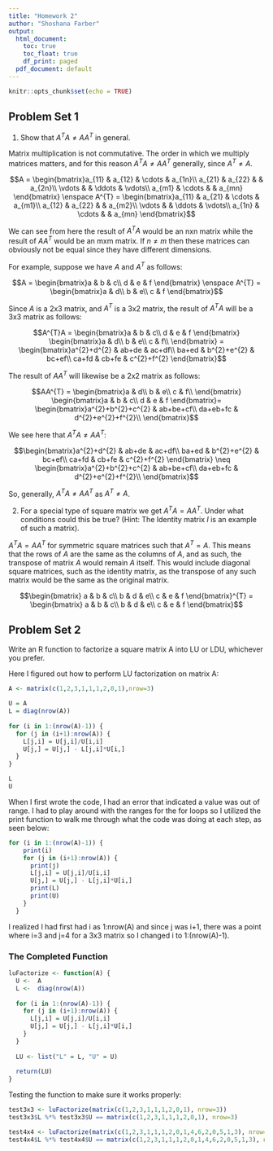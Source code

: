 ```yaml
---
title: "Homework 2"
author: "Shoshana Farber"
output:
  html_document:
    toc: true
    toc_float: true
    df_print: paged
  pdf_document: default
---
```


```r
knitr::opts_chunk$set(echo = TRUE)
```

## Problem Set 1   

(1) Show that $A^{T}A \neq AA^{T}$ in general.

Matrix multiplication is not commutative. The order in which we multiply matrices matters, and for this reason $A^{T}A \neq AA^{T}$ generally, since $A^{T} \neq A$.

$$A = \begin{bmatrix}a_{11} & a_{12} & \cdots & a_{1n}\\
a_{21} & a_{22} &  & a_{2n}\\
\vdots & & \ddots & \vdots\\
a_{m1} & \cdots & & a_{mn}
\end{bmatrix}
\enspace
A^{T} = \begin{bmatrix}a_{11} & a_{21} & \cdots & a_{m1}\\
a_{12} & a_{22} &  & a_{m2}\\
\vdots & & \ddots & \vdots\\
a_{1n} & \cdots & & a_{mn}
\end{bmatrix}$$

We can see from here the result of $A^{T}A$ would be an nxn matrix while the result of $AA^{T}$ would be an mxm matrix. If $n \neq m$ then these matrices can obviously not be equal since they have different dimensions. 

For example, suppose we have $A$ and $A^{T}$ as follows:

$$A = \begin{bmatrix}a & b & c\\
d & e & f
\end{bmatrix}
\enspace
A^{T} = \begin{bmatrix}a & d\\
b & e\\
c & f
\end{bmatrix}$$

Since $A$ is a 2x3 matrix, and $A^{T}$ is a 3x2 matrix, the result of $A^{T}A$ will be a 3x3 matrix as follows:

$$A^{T}A = \begin{bmatrix}a & b & c\\
d & e & f
\end{bmatrix}
\begin{bmatrix}a & d\\
b & e\\
c & f\\
\end{bmatrix} = 
\begin{bmatrix}a^{2}+d^{2} & ab+de & ac+df\\
ba+ed & b^{2}+e^{2} & bc+ef\\
ca+fd & cb+fe & c^{2}+f^{2}
\end{bmatrix}$$

The result of $AA^{T}$ will likewise be a 2x2 matrix as follows:

$$AA^{T} = \begin{bmatrix}a & d\\
b & e\\
c & f\\
\end{bmatrix} 
\begin{bmatrix}a & b & c\\
d & e & f
\end{bmatrix}= 
\begin{bmatrix}a^{2}+b^{2}+c^{2} & ab+be+cf\\
da+eb+fc & d^{2}+e^{2}+f^{2}\\
\end{bmatrix}$$

We see here that $A^{T}A \neq AA^{T}$:

$$\begin{bmatrix}a^{2}+d^{2} & ab+de & ac+df\\
ba+ed & b^{2}+e^{2} & bc+ef\\
ca+fd & cb+fe & c^{2}+f^{2}
\end{bmatrix}
\neq
\begin{bmatrix}a^{2}+b^{2}+c^{2} & ab+be+cf\\
da+eb+fc & d^{2}+e^{2}+f^{2}\\
\end{bmatrix}$$

So, generally, $A^{T}A \neq AA^{T}$ as $A^{T} \neq A$. 


(2) For a special type of square matrix we get $A^{T}A = AA^{T}$. Under what conditions could this be true? (Hint: The Identity matrix $I$ is an example of such a matrix).

$A^{T}A = AA^{T}$ for symmetric square matrices such that $A^{T} = A$. This means that the rows of $A$ are the same as the columns of $A$, and as such, the transpose of matrix $A$ would remain $A$ itself. This would include diagonal square matrices, such as the identity matrix, as the transpose of any such matrix would be the same as the original matrix.  

$$\begin{bmatrix} a & b & c\\
b & d & e\\
c & e & f
\end{bmatrix}^{T} 
= 
\begin{bmatrix} a & b & c\\
b & d & e\\
c & e & f
\end{bmatrix}$$

## Problem Set 2

Write an R function to factorize a square matrix A into LU or LDU, whichever you
prefer. 

Here I figured out how to perform LU factorization on matrix A:

```r
A <- matrix(c(1,2,3,1,1,1,2,0,1),nrow=3)

U = A
L = diag(nrow(A))
  
for (i in 1:(nrow(A)-1)) {
  for (j in (i+1):nrow(A)) {
    L[j,i] = U[j,i]/U[i,i]
    U[j,] = U[j,] - L[j,i]*U[i,]
  }
}

L
U
```

When I first wrote the code, I had an error that indicated a value was out of range. I had to play around with the ranges for the for loops so I utilized the print function to walk me through what the code was doing at each step, as seen below: 

```r
for (i in 1:(nrow(A)-1)) {
    print(i)
    for (j in (i+1):nrow(A)) {
      print(j)
      L[j,i] = U[j,i]/U[i,i]
      U[j,] = U[j,] - L[j,i]*U[i,]
      print(L)
      print(U)
    }
  }
```

I realized I had first had i as 1:nrow(A) and since j was i+1, there was a point where i=3 and j=4 for a 3x3 matrix so I changed i to 1:(nrow(A)-1). 

### The Completed Function

```r
luFactorize <- function(A) {
  U <-  A
  L <-  diag(nrow(A))
    
  for (i in 1:(nrow(A)-1)) {
    for (j in (i+1):nrow(A)) {
      L[j,i] = U[j,i]/U[i,i]
      U[j,] = U[j,] - L[j,i]*U[i,]
    }
  }
  
  LU <- list("L" = L, "U" = U)
  
  return(LU)
}
```

Testing the function to make sure it works properly: 

```r
test3x3 <- luFactorize(matrix(c(1,2,3,1,1,1,2,0,1), nrow=3))
test3x3$L %*% test3x3$U == matrix(c(1,2,3,1,1,1,2,0,1), nrow=3)

test4x4 <- luFactorize(matrix(c(1,2,3,1,1,1,2,0,1,4,6,2,0,5,1,3), nrow=4))
test4x4$L %*% test4x4$U == matrix(c(1,2,3,1,1,1,2,0,1,4,6,2,0,5,1,3), nrow=4)
```

